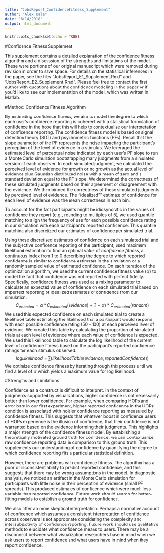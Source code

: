 ```yaml
---
title: "JobsReport_ConfidenceFitness_Supplement"
author: "Alex Kale"
date: "6/14/2018"
output: html_document
---
```


```r
knitr::opts_chunk$set(echo = TRUE)
```

#Confidence Fitness Supplement

This supplement contains a detailed explanation of the confidence fitness algorithm and a discussion of the strengths and limitations of the model. These were portions of our original manuscript which were removed during revision in order to save space. For details on the statistical inferences in the paper, see the files "JobsReport_E1_Supplement.Rmd" and "JobsReport_E2_Supplement.Rmd". Please feel free to contact the first author with questions about the confidence modeling in the paper or if you'd like to see our implementation of the model, which was written in Matlab.

#Method: Confidence Fitness Algorithm

By estimating confidence fitness, we aim to model the degree to which each user's confidence reporting is coherent with a statistical formulation of confidence in the hope that this will help to contextualize our interpretation of confidence reporting. The confidence fitness model is based on signal detection theory (SDT) and psychometric functions (PFs). Recall that the slope parameter of the PF represents the noise impacting the participant's perception of the level of evidence in a stimulus. We leveraged the estimated level of perceptual noise indicated by each user's PF slope to run a Monte Carlo simulation bootstrapping many judgments from a simulated version of each observer. In each simulated judgment, we calculated the perceived level of evidence for growth or no growth as the actual level of evidence plus Gaussian distributed noise with a mean of zero and a standard deviation equal to the PF slope. We determined the correctness of these simulated judgments based on their agreement or disagreement with the evidence. We then binned the correctness of these simulated judgments by perceived level of evidence. The "idealized"" estimate of confidence for each level of evidence was the mean correctness in each bin.

To account for the fact participants might be idiosyncratic in the values of confidence they report (e.g., rounding to multiples of 5), we used quantile matching to align the frequency of use for each possible confidence rating in our simulation with each participant's reported confidence. This quantile matching also discretized our estimates of confidence per simulated trial. 

Using these discretized estimates of confidence on each simulated trial and the subjective confidence reporting of the participant, used maximum likelihood estimation to find an optimal value of *confidence fitness*, a continuous index from 1 to 0 describing the degree to which reported confidence is similar to confidence estimates in the simulation or a randomly sampled value of estimated confidence. On each iteration of the optimization algorithm, we used the current confidence fitness value ($\alpha$) to model the fact that confidence was not reported with perfect fidelity. Specifically, confidence fitness was used as a mixing parameter to calculate an expected value of confidence on each simulated trial based on imperfect reporting of idealized estimates of confidence from our simulation.
$$C{_{expected}}=\alpha*C{_{estimated}}(evidence)+(1-\alpha)*C{_{estimated}}(random)$$
We used this expected confidence on each simulated trial to create a likelihood table estimating the likelihood that a participant would respond with each possible confidence rating (50 - 100) at each perceived level of evidence. We created this table by calculating the proportion of simulated trials at each level of evidence where each value of confidence is expected. We used this likelihood table to calculate the log likelihood of the current level of confidence fitness based on the participant's reported confidence ratings for each stimulus observed.
$$logLikelihood=\sum(likelihoodTable(evidence,reportedConfidence))$$
We optimize confidence fitness by iterating through this process until we find a level of $\alpha$ which yields a maximum value for log likelihood.

#Strengths and Limitations

Confidence as a construct is difficult to interpret. In the context of judgments supported by visualizations, higher confidence is not necessarily better than lower confidence. For example, when comparing HOPs and error bars in our first experiment, higher reported confidence in the HOPs condition is associated with noisier confidence reporting as measured by confidence fitness. This suggests that whatever boost in confidence users of HOPs experience is the illusion of confidence, that their confidence is not warranted based on the evidence informing their judgments. This highlights a major strength of the confidence fitness model. By establishing a theoretically motivated ground truth for confidence, we can contextualize raw confidence reporting data in comparison to this ground truth. This supplements our understanding of confidence by quantifying the degree to which confidence reporting fits a particular statistical definition. 

However, there are problems with confidence fitness. The algorithm has a poor or inconsistent ability to predict reported confidence, and this suggests that there may be wrong assumptions in the model. In diagnostic analysis, we noticed an artifact in the Monte Carlo simulation for participants with little noise in their perception of evidence (small PF spreads). This produced estimates of confidence which were much less variable than reported confidence. Future work should search for better-fitting models to establish a ground truth for confidence. 

We also offer an more skeptical interpretation. Perhaps a normative account of confidence which assumes a consistent interpretation of confidence across observers is not appropriate considering the complexity and intersubjectivity of confidence reporting. Future work should use qualitative methods to elucidate what confidence means to users. There may be a disconnect between what visualization researchers have in mind when we ask users to report confidence and what users have in mind when they report confidence.
